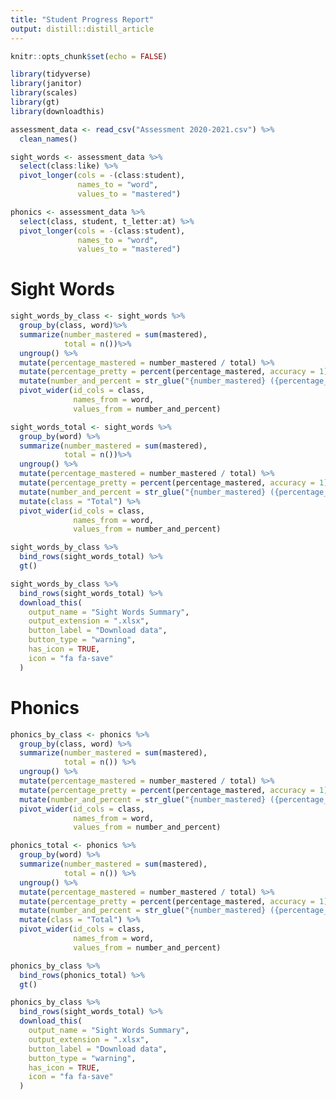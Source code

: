 ```yaml
---
title: "Student Progress Report"
output: distill::distill_article
---
```


```r
knitr::opts_chunk$set(echo = FALSE)
```

```r
library(tidyverse)
library(janitor)
library(scales)
library(gt)
library(downloadthis)
```

```r
assessment_data <- read_csv("Assessment 2020-2021.csv") %>% 
  clean_names()

sight_words <- assessment_data %>% 
  select(class:like) %>% 
  pivot_longer(cols = -(class:student),
               names_to = "word",
               values_to = "mastered")

phonics <- assessment_data %>% 
  select(class, student, t_letter:at) %>% 
  pivot_longer(cols = -(class:student),
               names_to = "word",
               values_to = "mastered")

```

# Sight Words

```r
sight_words_by_class <- sight_words %>% 
  group_by(class, word)%>% 
  summarize(number_mastered = sum(mastered),
            total = n())%>% 
  ungroup() %>% 
  mutate(percentage_mastered = number_mastered / total) %>% 
  mutate(percentage_pretty = percent(percentage_mastered, accuracy = 1)) %>% 
  mutate(number_and_percent = str_glue("{number_mastered} ({percentage_pretty})"))%>% 
  pivot_wider(id_cols = class, 
              names_from = word,
              values_from = number_and_percent)

sight_words_total <- sight_words %>% 
  group_by(word) %>% 
  summarize(number_mastered = sum(mastered),
            total = n())%>% 
  ungroup() %>% 
  mutate(percentage_mastered = number_mastered / total) %>% 
  mutate(percentage_pretty = percent(percentage_mastered, accuracy = 1)) %>% 
  mutate(number_and_percent = str_glue("{number_mastered} ({percentage_pretty})")) %>% 
  mutate(class = "Total") %>% 
  pivot_wider(id_cols = class, 
              names_from = word,
              values_from = number_and_percent)

sight_words_by_class %>% 
  bind_rows(sight_words_total) %>% 
  gt()
```

```r
sight_words_by_class %>% 
  bind_rows(sight_words_total) %>% 
  download_this(
    output_name = "Sight Words Summary",
    output_extension = ".xlsx",
    button_label = "Download data",
    button_type = "warning",
    has_icon = TRUE,
    icon = "fa fa-save"
  )
```




# Phonics 

```r
phonics_by_class <- phonics %>% 
  group_by(class, word) %>% 
  summarize(number_mastered = sum(mastered),
            total = n()) %>% 
  ungroup() %>% 
  mutate(percentage_mastered = number_mastered / total) %>% 
  mutate(percentage_pretty = percent(percentage_mastered, accuracy = 1)) %>% 
  mutate(number_and_percent = str_glue("{number_mastered} ({percentage_pretty})")) %>% 
  pivot_wider(id_cols = class, 
              names_from = word,
              values_from = number_and_percent)

phonics_total <- phonics %>% 
  group_by(word) %>% 
  summarize(number_mastered = sum(mastered),
            total = n()) %>% 
  ungroup() %>% 
  mutate(percentage_mastered = number_mastered / total) %>% 
  mutate(percentage_pretty = percent(percentage_mastered, accuracy = 1)) %>% 
  mutate(number_and_percent = str_glue("{number_mastered} ({percentage_pretty})")) %>% 
  mutate(class = "Total") %>% 
  pivot_wider(id_cols = class, 
              names_from = word,
              values_from = number_and_percent)

phonics_by_class %>% 
  bind_rows(phonics_total) %>% 
  gt()
```

```r
phonics_by_class %>% 
  bind_rows(sight_words_total) %>% 
  download_this(
    output_name = "Sight Words Summary",
    output_extension = ".xlsx",
    button_label = "Download data",
    button_type = "warning",
    has_icon = TRUE,
    icon = "fa fa-save"
  )
```


